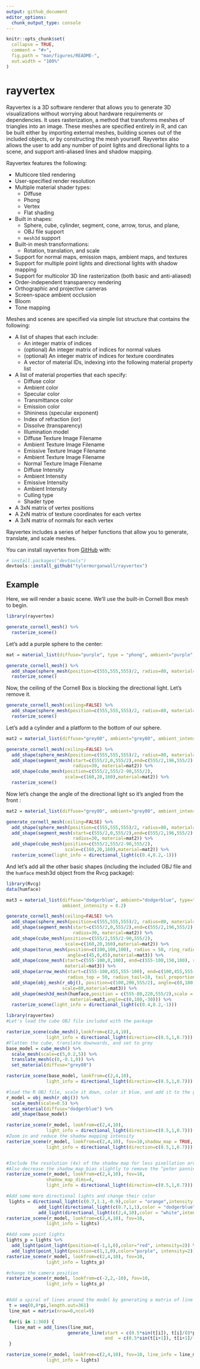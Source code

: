 ```yaml
---
output: github_document
editor_options: 
  chunk_output_type: console
---
```


<!-- README.md is generated from README.Rmd. Please edit that file -->

```r
knitr::opts_chunk$set(
  collapse = TRUE,
  comment = "#>",
  fig.path = "man/figures/README-",
  out.width = "100%"
)
```

# rayvertex

<!-- badges: start -->
<!-- badges: end -->

Rayvertex is a 3D software renderer that allows you to generate 3D visualizations without worrying about hardware requirements or dependencies. It uses rasterization, a method that transforms meshes of triangles into an image. These meshes are specified entirely in R, and can be built either by importing external meshes, building scenes out of the included objects, or by constructing the mesh yourself. Rayvertex also allows the user to add any number of point lights and directional lights to a scene, and support anti-aliased lines and shadow mapping.

Rayvertex features the following:

* Multicore tiled rendering
* User-specified render resolution
* Multiple material shader types:
  * Diffuse
  * Phong
  * Vertex
  * Flat shading
* Built in shapes:
  * Sphere, cube, cylinder, segment, cone, arrow, torus, and plane,
  * OBJ file support
  * `mesh3d` support
* Built-in mesh transformations:
  * Rotation, translation, and scale
* Support for normal maps, emission maps, ambient maps, and textures
* Support for multiple point lights and directional lights with shadow mapping
* Support for multicolor 3D line rasterization (both basic and anti-aliased)
* Order-independent transparency rendering
* Orthographic and projective cameras
* Screen-space ambient occlusion
* Bloom
* Tone mapping

Meshes and scenes are specified via simple list structure that contains the following: 

 * A list of shapes that each include:
    * An integer matrix of indices
    * (optional) An integer matrix of indices for normal values
    * (optional) An integer matrix of indices for texture coordinates
    * A vector of material IDs, indexing into the following material property list
 * A list of material properties that each specify:
    * Diffuse color
    * Ambient color
    * Specular color
    * Transmittance color
    * Emission color
    * Shininess (specular exponent)
    * Index of refraction (ior)
    * Dissolve (transparency)
    * Illumination model
    * Diffuse Texture Image Filename
    * Ambient Texture Image Filename
    * Emissive Texture Image Filename
    * Ambient Texture Image Filename
    * Normal Texture Image Filename
    * Diffuse Intensity
    * Ambient Intensity
    * Emissive Intensity
    * Ambient Intensity
    * Culling type
    * Shader type
 * A 3xN matrix of vertex positions
 * A 2xN matrix of texture coordinates for each vertex
 * A 3xN matrix of normals for each vertex
 
Rayvertex includes a series of helper functions that allow you to generate, translate, and scale meshes.

You can install rayvertex from [GitHub](https://github.com/) with:

``` r
# install.packages("devtools")
devtools::install_github("tylermorganwall/rayvertex")
```

## Example

Here, we will render a basic scene. We'll use the built-in Cornell Box mesh to begin.

```r
library(rayvertex)

generate_cornell_mesh() %>% 
  rasterize_scene()

```

Let's add a purple sphere to the center:

```r

mat = material_list(diffuse="purple", type = "phong", ambient="purple", ambient_intensity = 0.2)

generate_cornell_mesh() %>% 
  add_shape(sphere_mesh(position=c(555,555,555)/2, radius=80, material=mat)) %>% 
  rasterize_scene()

```

Now, the ceiling of the Cornell Box is blocking the directional light. Let's remove it.

```r

generate_cornell_mesh(ceiling=FALSE) %>% 
  add_shape(sphere_mesh(position=c(555,555,555)/2, radius=80, material=mat)) %>% 
  rasterize_scene()

```

Let's add a cylinder and a platform to the bottom of our sphere.

```r

mat2 = material_list(diffuse="grey80", ambient="grey80", ambient_intensity = 0.2)

generate_cornell_mesh(ceiling=FALSE) %>% 
  add_shape(sphere_mesh(position=c(555,555,555)/2, radius=80, material=mat)) %>% 
  add_shape(segment_mesh(start=c(555/2,0,555/2),end=c(555/2,196,555/2), 
                         radius=30, material=mat2)) %>% 
  add_shape(cube_mesh(position=c(555/2,555/2-90,555/2), 
                      scale=c(160,20,160),material=mat2)) %>% 
  rasterize_scene()

```

Now let's change the angle of the directional light so it's angled from the front :

```r

mat2 = material_list(diffuse="grey80", ambient="grey80", ambient_intensity = 0.2)

generate_cornell_mesh(ceiling=FALSE) %>% 
  add_shape(sphere_mesh(position=c(555,555,555)/2, radius=80, material=mat)) %>% 
  add_shape(segment_mesh(start=c(555/2,0,555/2),end=c(555/2,196,555/2), 
                         radius=30, material=mat2)) %>% 
  add_shape(cube_mesh(position=c(555/2,555/2-90,555/2), 
                      scale=c(160,20,160),material=mat2)) %>% 
  rasterize_scene(light_info = directional_light(c(0.4,0.2,-1)))

```

And let's add all the other basic shapes (including the included OBJ file and the `humface` mesh3d object from the Rvcg package):

```r
library(Rvcg)
data(humface)

mat3 = material_list(diffuse="dodgerblue", ambient="dodgerblue", type="phong", 
                     ambient_intensity = 0.2)

generate_cornell_mesh(ceiling=FALSE) %>% 
  add_shape(sphere_mesh(position=c(555,555,555)/2, radius=80, material=mat)) %>% 
  add_shape(segment_mesh(start=c(555/2,0,555/2),end=c(555/2,196,555/2), 
                         radius=30, material=mat2)) %>% 
  add_shape(cube_mesh(position=c(555/2,555/2-90,555/2), 
                      scale=c(160,20,160),material=mat2)) %>% 
  add_shape(torus_mesh(position=c(100,100,100), radius = 50, ring_radius = 20,
                       angle=c(45,0,45),material=mat3)) %>% 
  add_shape(cone_mesh(start=c(555-100,0,100), end=c(555-100,150,100), radius = 50, 
                      material=mat3)) %>% 
  add_shape(arrow_mesh(start=c(555-100,455,555-100), end=c(100,455,555-100), 
                       radius_top = 50, radius_tail=10, tail_proportion = 0.8,  material=mat3)) %>% 
  add_shape(obj_mesh(r_obj(), position=c(100,200,555/2), angle=c(0,180,0),
                     scale=80,material=mat3)) %>% 
  add_shape(mesh3d_mesh(humface,position = c(555-80,220,555/2),scale = 1,
                        material=mat3,angle=c(0,180,-30))) %>%
  rasterize_scene(light_info = directional_light(c(0.4,0.2,-1)))

```

```r
library(rayvertex)
#Let's load the cube OBJ file included with the package

rasterize_scene(cube_mesh(),lookfrom=c(2,4,10),
               light_info = directional_light(direction=c(0.5,1,0.7)))
#Flatten the cube, translate downwards, and set to grey
base_model = cube_mesh() %>%
  scale_mesh(scale=c(5,0.2,5)) %>%
  translate_mesh(c(0,-0.1,0)) %>%
  set_material(diffuse="grey80")

rasterize_scene(base_model, lookfrom=c(2,4,10),
               light_info = directional_light(direction=c(0.5,1,0.7)))

#load the R OBJ file, scale it down, color it blue, and add it to the grey base
r_model = obj_mesh(r_obj()) %>%
  scale_mesh(scale=0.5) %>%
  set_material(diffuse="dodgerblue") %>%
  add_shape(base_model)

rasterize_scene(r_model, lookfrom=c(2,4,10),
               light_info = directional_light(direction=c(0.5,1,0.7)))
#Zoom in and reduce the shadow mapping intensity
rasterize_scene(r_model, lookfrom=c(2,4,10), fov=10,shadow_map = TRUE, shadow_map_intensity=0.3,
               light_info = directional_light(direction=c(0.5,1,0.7)))


#Include the resolution (4x) of the shadow map for less pixellation around the edges
#Also decrease the shadow_map_bias slightly to remove the "peter panning" floating shadow effect
rasterize_scene(r_model, lookfrom=c(2,4,10), fov=10,
               shadow_map_dims=4,
               light_info = directional_light(direction=c(0.5,1,0.7)))

#Add some more directional lights and change their color
 lights = directional_light(c(0.7,1.1,-0.9),color = "orange",intensity = 1) %>%
            add_light(directional_light(c(0.7,1,1),color = "dodgerblue",intensity = 1)) %>%
            add_light(directional_light(c(2,4,10),color = "white",intensity = 0.5))
rasterize_scene(r_model, lookfrom=c(2,4,10), fov=10,
               light_info = lights)

#Add some point lights
lights_p = lights %>%
  add_light(point_light(position=c(-1,1,0),color="red", intensity=2)) %>%
  add_light(point_light(position=c(1,1,0),color="purple", intensity=2))
rasterize_scene(r_model, lookfrom=c(2,4,10), fov=10,
               light_info = lights_p)

#change the camera position
rasterize_scene(r_model, lookfrom=c(-2,2,-10), fov=10,
               light_info = lights_p)


#Add a spiral of lines around the model by generating a matrix of line segments
 t = seq(0,8*pi,length.out=361)
 line_mat = matrix(nrow=0,ncol=9)

 for(i in 1:360) {
   line_mat = add_lines(line_mat,
                       generate_line(start = c(0.5*sin(t[i]), t[i]/(8*pi), 0.5*cos(t[i])),
                                     end  = c(0.5*sin(t[i+1]), t[i+1]/(8*pi), 0.5*cos(t[i+1]))))
 }

rasterize_scene(r_model, lookfrom=c(2,4,10), fov=10, line_info = line_mat,
               light_info = lights)

```

